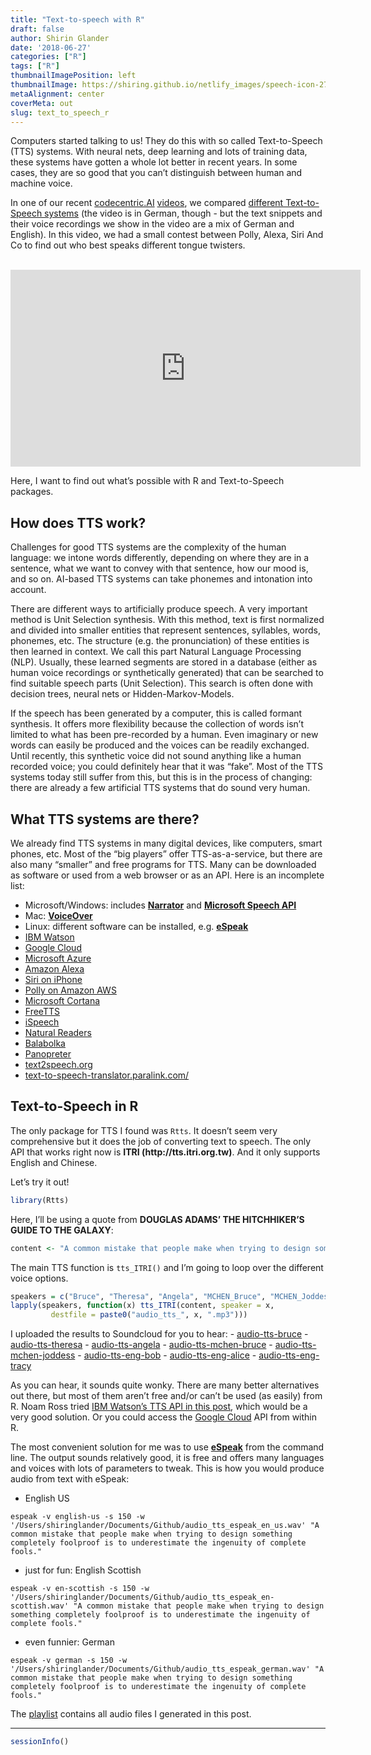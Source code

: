 ```yaml
---
title: "Text-to-speech with R"
draft: false
author: Shirin Glander
date: '2018-06-27'
categories: ["R"]
tags: ["R"]
thumbnailImagePosition: left
thumbnailImage: https://shiring.github.io/netlify_images/speech-icon-2797263_1280.png
metaAlignment: center
coverMeta: out
slug: text_to_speech_r
---
```


Computers started talking to us! They do this with so called Text-to-Speech (TTS) systems. With neural nets, deep learning and lots of training data, these systems have gotten a whole lot better in recent years. In some cases, they are so good that you can't distinguish between human and machine voice.

In one of our recent [codecentric.AI](https://blog.codecentric.de/2018/04/kuenstliche-intelligenz-codecentric_ai/) [videos](https://youtu.be/2EEMSsVBE8w), we compared [different Text-to-Speech systems](https://youtu.be/2EEMSsVBE8w) (the video is in German, though - but the text snippets and their voice recordings we show in the video are a mix of German and English). In this video, we had a small contest between Polly, Alexa, Siri And Co to find out who best speaks different tongue twisters.

<br>
<iframe width="560" height="315" src="https://www.youtube.com/embed/2EEMSsVBE8w" frameborder="0" allow="autoplay; encrypted-media" allowfullscreen></iframe>

Here, I want to find out what's possible with R and Text-to-Speech packages.

## How does TTS work?

Challenges for good TTS systems are the complexity of the human language: we intone words differently, depending on where they are in a sentence, what we want to convey with that sentence, how our mood is, and so on. AI-based TTS systems can take phonemes and intonation into account.

There are different ways to artificially produce speech.
A very important method is Unit Selection synthesis. With this method, text is first normalized and divided into smaller entities that represent sentences, syllables, words, phonemes, etc. The structure (e.g. the pronunciation) of these entities is then learned in context. We call this part Natural Language Processing (NLP). Usually, these learned segments are stored in a database (either as human voice recordings or synthetically generated) that can be searched to find suitable speech parts (Unit Selection). This search is often done with decision trees, neural nets or Hidden-Markov-Models.

If the speech has been generated by a computer, this is called formant synthesis. It offers more flexibility because the collection of words isn't limited to what has been pre-recorded by a human. Even imaginary or new words can easily be produced and the voices can be readily exchanged. Until recently, this synthetic voice did not sound anything like a human recorded voice; you could definitely hear that it was "fake". Most of the TTS systems today still suffer from this, but this is in the process of changing: there are already a few artificial TTS systems that do sound very human. 

## What TTS systems are there?

We already find TTS systems in many digital devices, like computers, smart phones, etc. Most of the "big players" offer TTS-as-a-service, but there are also many "smaller" and free programs for TTS. Many can be downloaded as software or used from a web browser or as an API. Here is an incomplete list:

- Microsoft/Windows: includes [**Narrator**](https://support.microsoft.com/de-de/help/22798/windows-10-narrator-get-started) and [**Microsoft Speech API**](https://www.microsoft.com/en-us/download/details.aspx?id=10121)
- Mac: [**VoiceOver**](https://www.apple.com/de/accessibility/mac/vision/)
- Linux: different software can be installed, e.g. [**eSpeak**](https://sourceforge.net/projects/espeak/files/espeak/)
- [IBM Watson](https://www.ibm.com/watson/services/text-to-speech/)
- [Google Cloud](https://cloud.google.com/text-to-speech/)
- [Microsoft Azure](https://azure.microsoft.com/de-de/services/cognitive-services/speech/)
- [Amazon Alexa](https://developer.amazon.com/de/alexa)
- [Siri on iPhone](https://9to5mac.com/2017/03/10/how-to-get-siri-to-read-articles-to-you-on-ios-macos/)
- [Polly on Amazon AWS](https://aws.amazon.com/de/polly/)
- [Microsoft Cortana](https://support.microsoft.com/de-de/help/17214/windows-10-what-is)
- [FreeTTS](https://freetts.sourceforge.io/docs/)
- [iSpeech](https://www.ispeech.org/text.to.speech)
- [Natural Readers](https://www.naturalreaders.com/online/)
- [Balabolka](http://www.cross-plus-a.com/balabolka.htm)
- [Panopreter](https://www.panopreter.com/en/products/pb/download.php)
- [text2speech.org](https://www.text2speech.org/)
- [text-to-speech-translator.paralink.com/](http://text-to-speech-translator.paralink.com/)

## Text-to-Speech in R

The only package for TTS I found was `Rtts`. It doesn't seem very comprehensive but it does the job of converting text to speech. The only API that works right now is **ITRI (http://tts.itri.org.tw)**. And it only supports English and Chinese.

Let's try it out!

```r
library(Rtts)
```

Here, I'll be using a quote from **DOUGLAS ADAMS’ THE HITCHHIKER’S GUIDE TO THE GALAXY**:

```r
content <- "A common mistake that people make when trying to design something completely foolproof is to underestimate the ingenuity of complete fools."
```

The main TTS function is `tts_ITRI()` and I'm going to loop over the different voice options.

```r
speakers = c("Bruce", "Theresa", "Angela", "MCHEN_Bruce", "MCHEN_Joddess", "ENG_Bob", "ENG_Alice", "ENG_Tracy")
lapply(speakers, function(x) tts_ITRI(content, speaker = x,
         destfile = paste0("audio_tts_", x, ".mp3")))
```

I uploaded the results to Soundcloud for you to hear:
- [audio-tts-bruce](https://soundcloud.com/shirin-glander-729692416/audio-tts-bruce/s-iZC6u?in=shirin-glander-729692416/sets/text-to-speech-blogpost/s-lXYea)
- [audio-tts-theresa](https://soundcloud.com/shirin-glander-729692416/audio-tts-theresa/s-lYt0R?in=shirin-glander-729692416/sets/text-to-speech-blogpost/s-lXYea)
- [audio-tts-angela](https://soundcloud.com/shirin-glander-729692416/audio-tts-angela/s-KVUMS?in=shirin-glander-729692416/sets/text-to-speech-blogpost/s-lXYea)
- [audio-tts-mchen-bruce](https://soundcloud.com/shirin-glander-729692416/audio-tts-mchen-bruce/s-KVDeb?in=shirin-glander-729692416/sets/text-to-speech-blogpost/s-lXYea)
- [audio-tts-mchen-joddess](https://soundcloud.com/shirin-glander-729692416/audio-tts-mchen-joddess/s-mDdik?in=shirin-glander-729692416/sets/text-to-speech-blogpost/s-lXYea)
- [audio-tts-eng-bob](https://soundcloud.com/shirin-glander-729692416/audio-tts-eng-bob/s-520Y2?in=shirin-glander-729692416/sets/text-to-speech-blogpost/s-lXYea)
- [audio-tts-eng-alice](https://soundcloud.com/shirin-glander-729692416/audio-tts-eng-alice/s-BKTpj?in=shirin-glander-729692416/sets/text-to-speech-blogpost/s-lXYea)
- [audio-tts-eng-tracy](https://soundcloud.com/shirin-glander-729692416/audio-tts-eng-tracy/s-SKVDm?in=shirin-glander-729692416/sets/text-to-speech-blogpost/s-lXYea)


As you can hear, it sounds quite wonky. There are many better alternatives out there, but most of them aren't free and/or can't be used (as easily) from R. Noam Ross tried [IBM Watson's TTS API in this post](https://rpubs.com/noamross/153216), which would be a very good solution. Or you could access the [Google Cloud](https://cloud.google.com/text-to-speech/) API from within R.

The most convenient solution for me was to use [**eSpeak**](https://sourceforge.net/projects/espeak/files/espeak/) from the command line. The output sounds relatively good, it is free and offers many languages and voices with lots of parameters to tweak. This is how you would produce audio from text with eSpeak:

- English US

```{}
espeak -v english-us -s 150 -w '/Users/shiringlander/Documents/Github/audio_tts_espeak_en_us.wav' "A common mistake that people make when trying to design something completely foolproof is to underestimate the ingenuity of complete fools."
```

- just for fun: English Scottish

```{}
espeak -v en-scottish -s 150 -w '/Users/shiringlander/Documents/Github/audio_tts_espeak_en-scottish.wav' "A common mistake that people make when trying to design something completely foolproof is to underestimate the ingenuity of complete fools."
```

- even funnier: German

```{}
espeak -v german -s 150 -w '/Users/shiringlander/Documents/Github/audio_tts_espeak_german.wav' "A common mistake that people make when trying to design something completely foolproof is to underestimate the ingenuity of complete fools."
```

The [playlist](https://soundcloud.com/shirin-glander-729692416/sets/text-to-speech-blogpost/s-lXYea) contains all audio files I generated in this post.

---

```r
sessionInfo()
```

